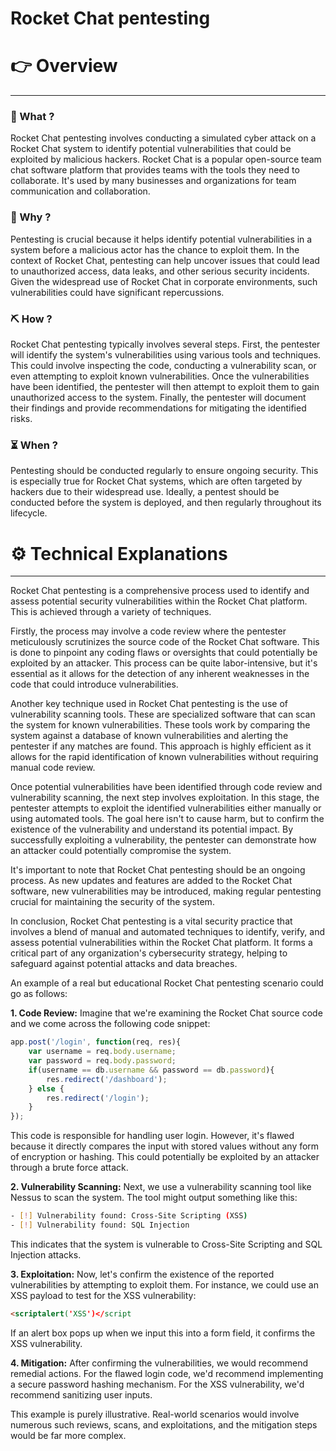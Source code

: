 # Rocket Chat pentesting


# 👉 Overview

---

### 👀 What ?

Rocket Chat pentesting involves conducting a simulated cyber attack on a Rocket Chat system to identify potential vulnerabilities that could be exploited by malicious hackers. Rocket Chat is a popular open-source team chat software platform that provides teams with the tools they need to collaborate. It's used by many businesses and organizations for team communication and collaboration.


### 🧐 Why ?

Pentesting is crucial because it helps identify potential vulnerabilities in a system before a malicious actor has the chance to exploit them. In the context of Rocket Chat, pentesting can help uncover issues that could lead to unauthorized access, data leaks, and other serious security incidents. Given the widespread use of Rocket Chat in corporate environments, such vulnerabilities could have significant repercussions.


### ⛏️ How ?

Rocket Chat pentesting typically involves several steps. First, the pentester will identify the system's vulnerabilities using various tools and techniques. This could involve inspecting the code, conducting a vulnerability scan, or even attempting to exploit known vulnerabilities. Once the vulnerabilities have been identified, the pentester will then attempt to exploit them to gain unauthorized access to the system. Finally, the pentester will document their findings and provide recommendations for mitigating the identified risks.


### ⏳ When ?

Pentesting should be conducted regularly to ensure ongoing security. This is especially true for Rocket Chat systems, which are often targeted by hackers due to their widespread use. Ideally, a pentest should be conducted before the system is deployed, and then regularly throughout its lifecycle.


# ⚙️ Technical Explanations

---

Rocket Chat pentesting is a comprehensive process used to identify and assess potential security vulnerabilities within the Rocket Chat platform. This is achieved through a variety of techniques.

Firstly, the process may involve a code review where the pentester meticulously scrutinizes the source code of the Rocket Chat software. This is done to pinpoint any coding flaws or oversights that could potentially be exploited by an attacker. This process can be quite labor-intensive, but it's essential as it allows for the detection of any inherent weaknesses in the code that could introduce vulnerabilities.

Another key technique used in Rocket Chat pentesting is the use of vulnerability scanning tools. These are specialized software that can scan the system for known vulnerabilities. These tools work by comparing the system against a database of known vulnerabilities and alerting the pentester if any matches are found. This approach is highly efficient as it allows for the rapid identification of known vulnerabilities without requiring manual code review.

Once potential vulnerabilities have been identified through code review and vulnerability scanning, the next step involves exploitation. In this stage, the pentester attempts to exploit the identified vulnerabilities either manually or using automated tools. The goal here isn't to cause harm, but to confirm the existence of the vulnerability and understand its potential impact. By successfully exploiting a vulnerability, the pentester can demonstrate how an attacker could potentially compromise the system.

It's important to note that Rocket Chat pentesting should be an ongoing process. As new updates and features are added to the Rocket Chat software, new vulnerabilities may be introduced, making regular pentesting crucial for maintaining the security of the system.

In conclusion, Rocket Chat pentesting is a vital security practice that involves a blend of manual and automated techniques to identify, verify, and assess potential vulnerabilities within the Rocket Chat platform. It forms a critical part of any organization's cybersecurity strategy, helping to safeguard against potential attacks and data breaches.

An example of a real but educational Rocket Chat pentesting scenario could go as follows:

**1. Code Review:**
Imagine that we're examining the Rocket Chat source code and we come across the following code snippet:

```jsx
app.post('/login', function(req, res){
    var username = req.body.username;
    var password = req.body.password;
    if(username == db.username && password == db.password){
        res.redirect('/dashboard');
    } else {
        res.redirect('/login');
    }
});

```

This code is responsible for handling user login. However, it's flawed because it directly compares the input with stored values without any form of encryption or hashing. This could potentially be exploited by an attacker through a brute force attack.

**2. Vulnerability Scanning:**
Next, we use a vulnerability scanning tool like Nessus to scan the system. The tool might output something like this:

```bash
- [!] Vulnerability found: Cross-Site Scripting (XSS)
- [!] Vulnerability found: SQL Injection

```

This indicates that the system is vulnerable to Cross-Site Scripting and SQL Injection attacks.

**3. Exploitation:**
Now, let's confirm the existence of the reported vulnerabilities by attempting to exploit them. For instance, we could use an XSS payload to test for the XSS vulnerability:

```html
<scriptalert('XSS')</script

```

If an alert box pops up when we input this into a form field, it confirms the XSS vulnerability.

**4. Mitigation:**
After confirming the vulnerabilities, we would recommend remedial actions. For the flawed login code, we'd recommend implementing a secure password hashing mechanism. For the XSS vulnerability, we'd recommend sanitizing user inputs.

This example is purely illustrative. Real-world scenarios would involve numerous such reviews, scans, and exploitations, and the mitigation steps would be far more complex.
